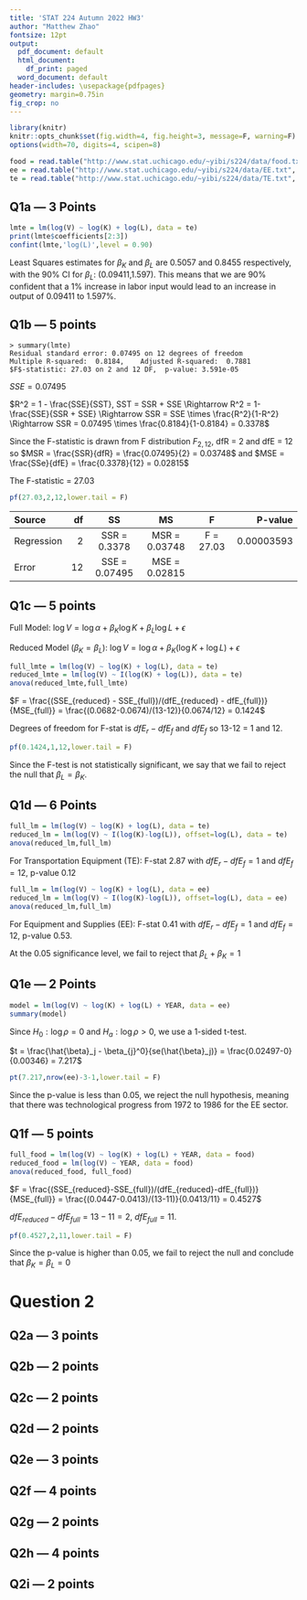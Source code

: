 ```yaml
---
title: 'STAT 224 Autumn 2022 HW3'
author: "Matthew Zhao"
fontsize: 12pt
output:
  pdf_document: default
  html_document:
    df_print: paged
  word_document: default
header-includes: \usepackage{pdfpages}
geometry: margin=0.75in
fig_crop: no
---
```


```r
library(knitr)
knitr::opts_chunk$set(fig.width=4, fig.height=3, message=F, warning=F)
options(width=70, digits=4, scipen=8)
```


```r
food = read.table("http://www.stat.uchicago.edu/~yibi/s224/data/food.txt", h = T)
ee = read.table("http://www.stat.uchicago.edu/~yibi/s224/data/EE.txt", h = T)
te = read.table("http://www.stat.uchicago.edu/~yibi/s224/data/TE.txt", h = T)
```

## Q1a --- 3 Points

```r
lmte = lm(log(V) ~ log(K) + log(L), data = te)
print(lmte$coefficients[2:3])
confint(lmte,'log(L)',level = 0.90)
```

Least Squares estimates for $\beta_K$ and $\beta_L$ are 0.5057 and 0.8455 respectively, with the 90% CI for $\beta_L$: (0.09411,1.597). This means that we are 90% confident that a 1% increase in labor input would lead to an increase in output of 0.09411 to 1.597%. 

## Q1b --- 5 points


```
> summary(lmte)
Residual standard error: 0.07495 on 12 degrees of freedom
Multiple R-squared:  0.8184,	Adjusted R-squared:  0.7881 
$F$-statistic: 27.03 on 2 and 12 DF,  p-value: 3.591e-05
```

$SSE = 0.07495$

$R^2 = 1 - \frac{SSE}{SST}, SST = SSR + SSE \Rightarrow R^2 = 1-\frac{SSE}{SSR + SSE} \Rightarrow SSR = SSE \times \frac{R^2}{1-R^2} \Rightarrow SSR = 0.07495 \times \frac{0.8184}{1-0.8184} = 0.3378$

Since the F-statistic is drawn from F distribution $F_{2,12}$, dfR = 2 and dfE = 12 so 
$MSR = \frac{SSR}{dfR} = \frac{0.07495}{2} = 0.03748$ and 
$MSE = \frac{SSe}{dfE} = \frac{0.3378}{12} = 0.02815$

The F-statistic = 27.03

```r
pf(27.03,2,12,lower.tail = F)
```

Source | df | SS | MS | F | P-value 
:--------|--:|:--------:|:-------:|:------:|------:
Regression | 2 | SSR = 0.3378 | MSR = 0.03748 | F = 27.03 | 0.00003593 
Error | 12 | SSE = 0.07495 | MSE = 0.02815 |  | 


## Q1c --- 5 points

Full Model: $\log{V} = \log{\alpha} + \beta_K \log{K} + \beta_{L} \log{L} + \epsilon$

Reduced Model ($\beta_K = \beta_L$): $\log{V} = \log{\alpha} + \beta_K (\log{K} + \log{L}) + \epsilon$

```r
full_lmte = lm(log(V) ~ log(K) + log(L), data = te)
reduced_lmte = lm(log(V) ~ I(log(K) + log(L)), data = te)
anova(reduced_lmte,full_lmte)
```

$F = \frac{(SSE_{reduced} - SSE_{full})/(dfE_{reduced} - dfE_{full})}{MSE_{full}} = \frac{(0.0682-0.0674)/(13-12)}{0.0674/12} = 0.1424$

Degrees of freedom for F-stat is $dfE_r - dfE_f$ and $dfE_f$ so 13-12 = 1 and 12. 

```r
pf(0.1424,1,12,lower.tail = F)
```

Since the F-test is not statistically significant, we say that we fail to reject the null that $\beta_L = \beta_K$. 

## Q1d --- 6 Points

```r
full_lm = lm(log(V) ~ log(K) + log(L), data = te)
reduced_lm = lm(log(V) ~ I(log(K)-log(L)), offset=log(L), data = te)
anova(reduced_lm,full_lm)
```

For Transportation Equipment (TE): F-stat 2.87 with $dfE_r - dfE_f = 1$ and $dfE_f = 12$, p-value 0.12

```r
full_lm = lm(log(V) ~ log(K) + log(L), data = ee)
reduced_lm = lm(log(V) ~ I(log(K)-log(L)), offset=log(L), data = ee)
anova(reduced_lm,full_lm)
```

For Equipment and Supplies (EE): F-stat 0.41 with $dfE_r - dfE_f = 1$ and $dfE_f = 12$, p-value 0.53.

At the 0.05 significance level, we fail to reject that $\beta_L + \beta_K = 1$

## Q1e --- 2 Points


```r
model = lm(log(V) ~ log(K) + log(L) + YEAR, data = ee)
summary(model)
```

Since $H_0: \log{\rho} =0$ and $H_a: \log{\rho} >0$, we use a 1-sided t-test.

$t = \frac{\hat{\beta}_j - \beta_{j}^0}{se(\hat{\beta}_j)} = \frac{0.02497-0}{0.00346} = 7.217$

```r
pt(7.217,nrow(ee)-3-1,lower.tail = F)
```

Since the p-value is less than 0.05, we reject the null hypothesis, meaning that there was technological progress from 1972 to 1986 for the EE sector.

## Q1f --- 5 points

```r
full_food = lm(log(V) ~ log(K) + log(L) + YEAR, data = food)
reduced_food = lm(log(V) ~ YEAR, data = food)
anova(reduced_food, full_food)
```

$F = \frac{(SSE_{reduced}-SSE_{full})/(dfE_{reduced}-dfE_{full})}{MSE_{full}} = \frac{(0.0447-0.0413)/(13-11)}{0.0413/11} = 0.4527$

$dfE_{reduced}-dfE_{full} = 13-11 = 2$, $dfE_{full} = 11$.

```r
pf(0.4527,2,11,lower.tail = F)
```

Since the p-value is higher than 0.05, we fail to reject the null and conclude that $\beta_K = \beta_L = 0$


# Question 2


## Q2a --- 3 points



## Q2b --- 2 points



## Q2c --- 2 points



## Q2d --- 2 points



## Q2e --- 3 points



## Q2f --- 4 points



## Q2g --- 2 points



## Q2h --- 4 points



## Q2i --- 2 points

